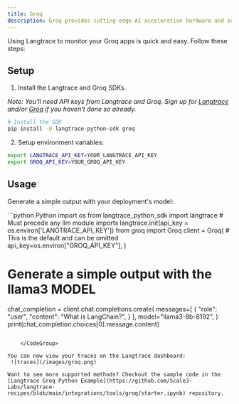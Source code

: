 ```yaml
---
title: Groq
description: Groq provides cutting-edge AI acceleration hardware and software solutions designed to maximize the performance and efficiency of machine learning and AI workloads. Their innovative technology enables rapid processing speeds and scalability, making it ideal for complex data-intensive applications. Groq's products are tailored to deliver high performance with low latency, catering to enterprises seeking advanced AI capabilities.
---
```


Using Langtrace to monitor your Groq apps is quick and easy. Follow these steps:

## Setup

1. Install the Langtrace and Groq SDKs.

*Note: You'll need API keys from Langtrace and Groq. Sign up for [Langtrace](https://langtrace.ai) and/or [Groq](https://groq.com/) if you haven't done so already.*

```sh Shell
# Install the SDK
pip install -U langtrace-python-sdk groq
```

2. Setup environment variables:

```sh Shell
export LANGTRACE_API_KEY=YOUR_LANGTRACE_API_KEY
export GROQ_API_KEY=YOUR_GROQ_API_KEY
```

## Usage

Generate a simple output with your deployment's model:

<CodeGroup>
  ```python Python
  import os
from langtrace_python_sdk import langtrace # Must precede any llm module imports
langtrace.init(api_key = os.environ['LANGTRACE_API_KEY'])
from groq import Groq
client = Groq(
    # This is the default and can be omitted
    api_key=os.environ["GROQ_API_KEY"],
)

# Generate a simple output with the llama3 MODEL
chat_completion = client.chat.completions.create(
    messages=[
        {
            "role": "user",
            "content": "What is LangChain?",
        }
    ],
    model="llama3-8b-8192",
)
print(chat_completion.choices[0].message.content)
```

    </CodeGroup>

You can now view your traces on the Langtrace dashboard:
 ![traces](/images/groq.png)

Want to see more supported methods? Checkout the sample code in the [Langtrace Groq Python Example](https://github.com/Scale3-Labs/langtrace-recipes/blob/main/integrations/tools/groq/starter.ipynb) repository.